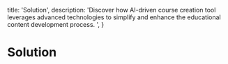 
  title: 'Solution',
  description:
    'Discover how AI-driven course creation tool leverages advanced technologies to simplify and enhance the educational content development process. ',
}

# Solution

<Solution />
